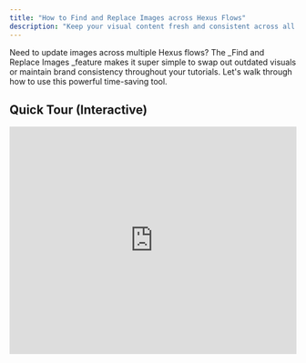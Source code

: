 ```yaml
---
title: "How to Find and Replace Images across Hexus Flows"
description: "Keep your visual content fresh and consistent across all your flows with just a few clicks"
---
```


Need to update images across multiple Hexus flows? The \_Find and Replace Images \_feature makes it super simple to swap out outdated visuals or maintain brand consistency throughout your tutorials. Let's walk through how to use this powerful time-saving tool.

## **Quick Tour (Interactive)**

<iframe src="https://app.usehexus.com/embed/8b75ca3b-3674-4d8e-87ea-80213803906d" frameborder="0" loading="lazy" width="100%" height="400px" allowfullscreen allow="accelerometer; autoplay; clipboard-write; encrypted-media; gyroscope; picture-in-picture" />

## 1. Open the Hexus Application and Access the Search Images Tab

![Search Img 1 Jpe](/images/search-img-1.jpeg)

Start by opening the **Hexus application** in your browser. Once you're logged in, you'll see your main dashboard with various tabs and options.

1. Navigate to https://app.usehexus.com/ if you're not already there
2. Look for the **'Search Images'** tab on your dashboard
3. Click on the tab to access the image replacement feature

This specialized tab is your command center for managing images across all your Hexus flows. It's designed to help you quickly locate and update visual content without manually editing each flow individually.

## 2. Search for Images Across Your Flows

Now it's time to find the specific images you want to replace. The search functionality is quite powerful and can help you locate images based on various criteria.

1. Click into the **search field** at the top of the Search Images interface
2. Type your search query - this could be a URL like `mail.google.com` or any text associated with the images
3. Press Enter or click the search button to execute your query

The search will scan through all your Hexus flows and return every instance where matching images appear. This comprehensive search ensures you don't miss any outdated visuals that need updating.

## 3. Select Steps to Replace Images

![Search Img 3 Jpe](/images/search-img-3.jpeg)

Once your search results appear, you'll see all the locations where the matching images exist. Here's where you take control of what gets replaced.

1. Review the search results showing all steps containing your target images
2. Click the checkbox next to each step where you want to replace the image
3. Use the select all option if you want to replace every instance
4. Once you've made your selections, locate the **'Replace Images'** button at the bottom of your screen
5. Click the button to proceed to the replacement interface

For example, if you're updating email dashboard views across multiple tutorials, you can select all those specific steps at once. This batch selection feature saves tremendous time compared to editing flows one by one.

## 4. Upload New Images and Apply Changes

![Search Img 4 Jpe](/images/search-img-4.jpeg)

You're now in the final phase where you'll provide the new image and confirm the replacement across all selected locations.

1. Click the upload button to browse for a new image from your computer
2. Alternatively, choose from previously uploaded images in your Hexus assets
3. Preview how the new image will look in the selected steps
4. Click **Save** when you're satisfied with your selection
5. The system will process the replacement across all selected flows and steps

After saving, don't forget the crucial final step: **Publish your flows** to make the changes live. The new images will instantly replace the old ones across all the locations you selected, ensuring your content stays current and professional.

### Quick Tips for Success

- Use specific search terms to narrow down results and find exactly what you need
- Double-check your selections before clicking Replace Images to avoid unintended changes
- Keep replacement images at similar dimensions to maintain layout consistency
- Remember to publish flows after making changes - unpublished changes won't be visible to viewers

And that's it\! You've successfully updated images across multiple Hexus flows in just a few minutes. This feature is particularly useful when rebranding, updating UI screenshots after software changes, or maintaining visual consistency across your tutorial library.

If you need any assistance, reach out to [team@hexus.ai](mailto:team@hexus.ai) or via the in-app chat - we're here to help\!